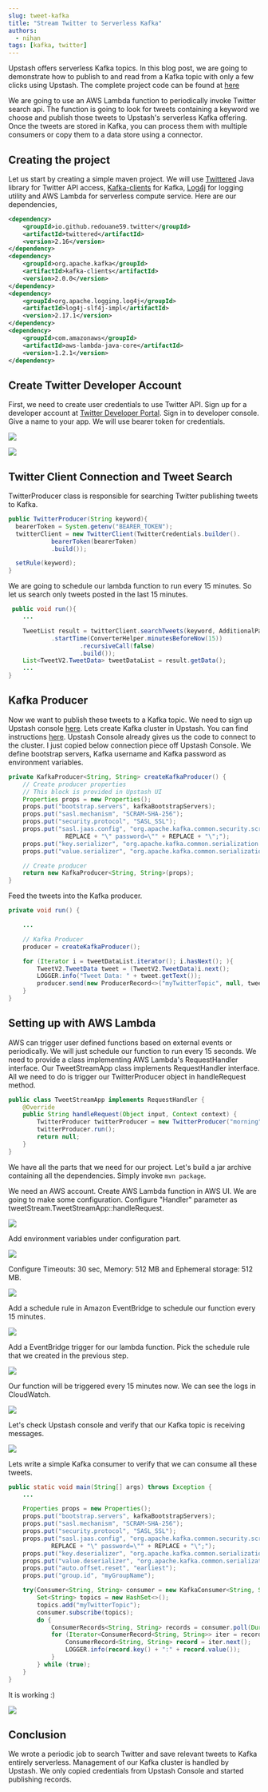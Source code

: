 ```yaml
---
slug: tweet-kafka
title: "Stream Twitter to Serverless Kafka"
authors:
  - nihan
tags: [kafka, twitter]
---
```


Upstash offers serverless Kafka topics. In this blog post, we are going to demonstrate how to publish to and read from a Kafka topic with only a few clicks using Upstash. The complete project code can be found at [here](https://github.com/upstash/kafka-examples/tree/master/tweet-streaming)

We are going to use an AWS Lambda function to periodically invoke Twitter search api. The function is going to look for tweets containing a keyword we choose and publish those tweets to Upstash's serverless Kafka offering. Once the tweets are stored in Kafka, you can process them with multiple consumers or copy them to a data store using a connector.

## Creating the project

Let us start by creating a simple maven project. We will use [Twittered](https://github.com/redouane59/twittered) Java library for Twitter API access, [Kafka-clients](https://kafka.apache.org) for Kafka, [Log4j](https://logging.apache.org/log4j/2.x/) for logging utility and AWS Lambda for serverless compute service. Here are our dependencies,

```xml
<dependency>
    <groupId>io.github.redouane59.twitter</groupId>
    <artifactId>twittered</artifactId>
    <version>2.16</version>
</dependency>
<dependency>
    <groupId>org.apache.kafka</groupId>
    <artifactId>kafka-clients</artifactId>
    <version>2.0.0</version>
</dependency>
<dependency>
    <groupId>org.apache.logging.log4j</groupId>
    <artifactId>log4j-slf4j-impl</artifactId>
    <version>2.17.1</version>
</dependency>
<dependency>
    <groupId>com.amazonaws</groupId>
    <artifactId>aws-lambda-java-core</artifactId>
    <version>1.2.1</version>
</dependency>
```

## Create Twitter Developer Account

First, we need to create user credentials to use Twitter API. Sign up for a developer account at [Twitter Developer Portal](https://developer.twitter.com/en). Sign in to developer console. Give a name to your app. We will use bearer token for credentials.

![](https://i.imgur.com/E2K5cjj.png)

![](https://i.imgur.com/yGAnrcn.png)

## Twitter Client Connection and Tweet Search

TwitterProducer class is responsible for searching Twitter publishing tweets to Kafka.

```java
public TwitterProducer(String keyword){
  bearerToken = System.getenv("BEARER_TOKEN");
  twitterClient = new TwitterClient(TwitterCredentials.builder().
            bearerToken(bearerToken)
            .build());

  setRule(keyword);
}
```

We are going to schedule our lambda function to run every 15 minutes. So let us search only tweets posted in the last 15 minutes.

```java
 public void run(){
    ...

    TweetList result = twitterClient.searchTweets(keyword, AdditionalParameters.builder()
            .startTime(ConverterHelper.minutesBeforeNow(15))
                    .recursiveCall(false)
                    .build());
    List<TweetV2.TweetData> tweetDataList = result.getData();
    ...
}
```

## Kafka Producer

Now we want to publish these tweets to a Kafka topic. We need to sign up Upstash console [here](https://console.upstash.com/login). Lets create Kafka cluster in Upstash. You can find instructions [here](/docs/kafka). Upstash Console already gives us the code to connect to the cluster. I just copied below connection piece off Upstash Console. We define bootstrap servers, Kafka username and Kafka password as environment variables.

```java
private KafkaProducer<String, String> createKafkaProducer() {
    // Create producer properties
    // This block is provided in Upstash UI
    Properties props = new Properties();
    props.put("bootstrap.servers", kafkaBootstrapServers);
    props.put("sasl.mechanism", "SCRAM-SHA-256");
    props.put("security.protocol", "SASL_SSL");
    props.put("sasl.jaas.config", "org.apache.kafka.common.security.scram.ScramLoginModule required username=\"" +
                REPLACE + "\" password=\"" + REPLACE + "\";");
    props.put("key.serializer", "org.apache.kafka.common.serialization.StringSerializer");
    props.put("value.serializer", "org.apache.kafka.common.serialization.StringSerializer");

    // Create producer
    return new KafkaProducer<String, String>(props);
}
```

Feed the tweets into the Kafka producer.

```java
private void run() {

    ...

    // Kafka Producer
    producer = createKafkaProducer();

    for (Iterator i = tweetDataList.iterator(); i.hasNext(); ){
        TweetV2.TweetData tweet = (TweetV2.TweetData)i.next();
        LOGGER.info("Tweet Data: " + tweet.getText());
        producer.send(new ProducerRecord<>("myTwitterTopic", null, tweet.getText())).get();
    }
}
```

## Setting up with AWS Lambda

AWS can trigger user defined functions based on external events or periodically. We will just schedule our function to run every 15 seconds. We need to provide a class implementing AWS Lambda's RequestHandler interface. Our TweetStreamApp class implements RequestHandler interface. All we need to do is trigger our TwitterProducer object in handleRequest method.

```java
public class TweetStreamApp implements RequestHandler {
    @Override
    public String handleRequest(Object input, Context context) {
        TwitterProducer twitterProducer = new TwitterProducer("morning");
        twitterProducer.run();
        return null;
    }
}
```

We have all the parts that we need for our project. Let's build a jar archive containing all the dependencies. Simply invoke `mvn package`.

We need an AWS account. Create AWS Lambda function in AWS UI. We are going to make some configuration. Configure "Handler" parameter as tweetStream.TweetStreamApp::handleRequest.

![](https://i.imgur.com/BuxspZL.png)

Add environment variables under configuration part.

![](https://i.imgur.com/jrC85t2.png)

Configure Timeouts: 30 sec, Memory: 512 MB and Ephemeral storage: 512 MB.

![](https://i.imgur.com/tatMLOJ.png)

Add a schedule rule in Amazon EventBridge to schedule our function every 15 minutes.

![](https://i.imgur.com/srjlDEK.png)

Add a EventBridge trigger for our lambda function. Pick the schedule rule that we created in the previous step.

![](https://i.imgur.com/gC8lsRB.png)

Our function will be triggered every 15 minutes now. We can see the logs in CloudWatch.

![](https://i.imgur.com/XHBmsda.png)

Let's check Upstash console and verify that our Kafka topic is receiving messages.

![](https://i.imgur.com/HNKcTyJ.png)

Lets write a simple Kafka consumer to verify that we can consume all these tweets.

```java
public static void main(String[] args) throws Exception {
    ...

    Properties props = new Properties();
    props.put("bootstrap.servers", kafkaBootstrapServers);
    props.put("sasl.mechanism", "SCRAM-SHA-256");
    props.put("security.protocol", "SASL_SSL");
    props.put("sasl.jaas.config", "org.apache.kafka.common.security.scram.ScramLoginModule required username=\"" +
            REPLACE + "\" password=\"" + REPLACE + "\";");
    props.put("key.deserializer", "org.apache.kafka.common.serialization.StringDeserializer");
    props.put("value.deserializer", "org.apache.kafka.common.serialization.StringDeserializer");
    props.put("auto.offset.reset", "earliest");
    props.put("group.id", "myGroupName");

    try(Consumer<String, String> consumer = new KafkaConsumer<String, String>(props)) {
        Set<String> topics = new HashSet<>();
        topics.add("myTwitterTopic");
        consumer.subscribe(topics);
        do {
            ConsumerRecords<String, String> records = consumer.poll(Duration.ofSeconds(1));
            for (Iterator<ConsumerRecord<String, String>> iter = records.iterator(); iter.hasNext(); ) {
                ConsumerRecord<String, String> record = iter.next();
                LOGGER.info(record.key() + ":" + record.value());
            }
        } while (true);
    }
}

```

It is working :)

![](https://i.imgur.com/WkKsj4k.png)

## Conclusion

We wrote a periodic job to search Twitter and save relevant tweets to Kafka entirely serverless. Management of our Kafka cluster is handled by Upstash. We only copied credentials from Upstash Console and started publishing records.
